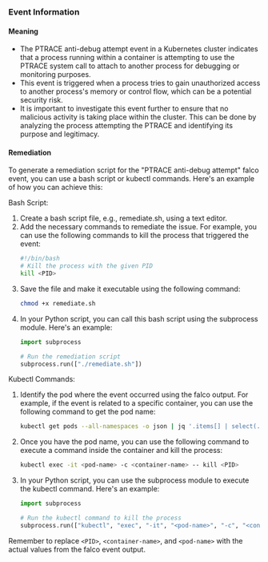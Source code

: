 
### Event Information

#### Meaning

- The PTRACE anti-debug attempt event in a Kubernetes cluster indicates that a process running within a container is attempting to use the PTRACE system call to attach to another process for debugging or monitoring purposes.
- This event is triggered when a process tries to gain unauthorized access to another process's memory or control flow, which can be a potential security risk.
- It is important to investigate this event further to ensure that no malicious activity is taking place within the cluster. This can be done by analyzing the process attempting the PTRACE and identifying its purpose and legitimacy.

#### Remediation

To generate a remediation script for the "PTRACE anti-debug attempt" falco event, you can use a bash script or kubectl commands. Here's an example of how you can achieve this:

Bash Script:
1. Create a bash script file, e.g., remediate.sh, using a text editor.
2. Add the necessary commands to remediate the issue. For example, you can use the following commands to kill the process that triggered the event:
   ```bash
   #!/bin/bash
   # Kill the process with the given PID
   kill <PID>
   ```
3. Save the file and make it executable using the following command:
   ```bash
   chmod +x remediate.sh
   ```
4. In your Python script, you can call this bash script using the subprocess module. Here's an example:
   ```python
   import subprocess

   # Run the remediation script
   subprocess.run(["./remediate.sh"])
   ```

Kubectl Commands:
1. Identify the pod where the event occurred using the falco output. For example, if the event is related to a specific container, you can use the following command to get the pod name:
   ```bash
   kubectl get pods --all-namespaces -o json | jq '.items[] | select(.spec.containers[].name=="<container-name>") | .metadata.name'
   ```
2. Once you have the pod name, you can use the following command to execute a command inside the container and kill the process:
   ```bash
   kubectl exec -it <pod-name> -c <container-name> -- kill <PID>
   ```
3. In your Python script, you can use the subprocess module to execute the kubectl command. Here's an example:
   ```python
   import subprocess

   # Run the kubectl command to kill the process
   subprocess.run(["kubectl", "exec", "-it", "<pod-name>", "-c", "<container-name>", "--", "kill", "<PID>"])
   ```

Remember to replace `<PID>`, `<container-name>`, and `<pod-name>` with the actual values from the falco event output.

